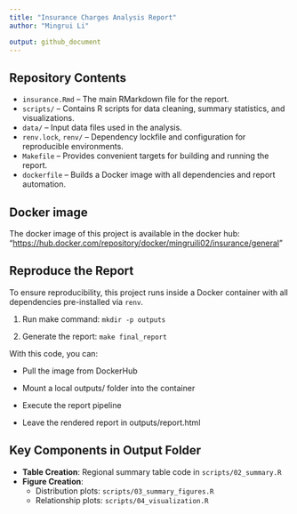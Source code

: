 ```yaml
---
title: "Insurance Charges Analysis Report"
author: "Mingrui Li"

output: github_document
---
```


## Repository Contents

-   `insurance.Rmd` – The main RMarkdown file for the report.
-   `scripts/` – Contains R scripts for data cleaning, summary statistics, and visualizations.
-   `data/` – Input data files used in the analysis.
-   `renv.lock`, `renv/` – Dependency lockfile and configuration for reproducible environments.
-   `Makefile` – Provides convenient targets for building and running the report.
-   `dockerfile` – Builds a Docker image with all dependencies and report automation.

## Docker image

The docker image of this project is available in the docker hub: "<https://hub.docker.com/repository/docker/mingruili02/insurance/general>"

## Reproduce the Report

To ensure reproducibility, this project runs inside a Docker container with all dependencies pre-installed via `renv`.

1.  Run make command: `mkdir -p outputs`

2.  Generate the report: `make final_report`

With this code, you can:

-   Pull the image from DockerHub

-   Mount a local outputs/ folder into the container

-   Execute the report pipeline

-   Leave the rendered report in outputs/report.html

## Key Components in Output Folder

-   **Table Creation**: Regional summary table code in `scripts/02_summary.R`
-   **Figure Creation**:
    -   Distribution plots: `scripts/03_summary_figures.R`
    -   Relationship plots: `scripts/04_visualization.R`
